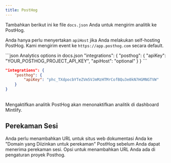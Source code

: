 ```yaml
---
title: PostHog
---
```


Tambahkan berikut ini ke file `docs.json` Anda untuk mengirim analitik ke PostHog.

Anda hanya perlu menyertakan `apiHost` jika Anda melakukan self-hosting PostHog. Kami mengirim event ke `https://app.posthog.com` secara default.

<CodeGroup>
  ```json Analytics options in docs.json
  "integrations": {
      "posthog": {
          "apiKey": "YOUR_POSTHOG_PROJECT_API_KEY",
          "apiHost": "optional"
      }
  }
  ```

  ```json Example
  "integrations": {
      "posthog": {
          "apiKey": "phc_TXdpocbYTeZVm5VJmMzHTMrCofBQu3e0kN7HGMNGTVW"
      }
  }
  ```
</CodeGroup>

<br />

<Warning>
  Mengaktifkan analitik PostHog akan menonaktifkan analitik di dashboard Mintlify.
</Warning>

## Perekaman Sesi

Anda perlu menambahkan URL untuk situs web dokumentasi Anda ke "Domain yang Diizinkan untuk perekaman" PostHog sebelum Anda dapat menerima perekaman sesi. Opsi untuk menambahkan URL Anda ada di pengaturan proyek Posthog.
